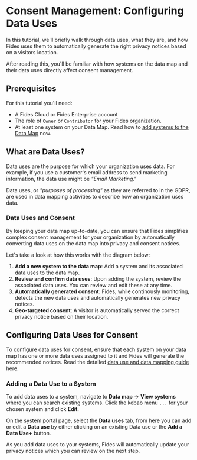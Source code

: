 
# Consent Management: Configuring Data Uses

<TutorialKey duration="5" product="Fides" topic="Consent Management"/>

In this tutorial, we'll briefly walk through data uses, what they are, and how Fides uses them to automatically generate the right privacy notices based on a visitors location.

After reading this, you'll be familiar with how systems on the data map and their data uses directly affect consent management.

## Prerequisites

For this tutorial you'll need:

* A Fides Cloud or Fides Enterprise account
* The role of `Owner` or `Contributor` for your Fides organization.
* At least one system on your Data Map. Read how to [add systems to the Data Map](/docs/docs/tutorials/data-mapping-adding-systems-manually) now.



## What are Data Uses?

Data uses are the purpose for which your organization uses data. For example, if you use a customer's email address to send marketing information, the data use might be _"Email Marketing."_

Data uses, or _"purposes of processing"_ as they are referred to in the GDPR, are used in data mapping activities to describe how an organization uses data. 

### Data Uses and Consent

By keeping your data map up-to-date, you can ensure that Fides simplifies complex consent management for your organization by automatically converting data uses on the data map into privacy and consent notices. 

Let's take a look at how this works with the diagram below:
<Screenshot img="/assets/img/docs/docs/tutorials/consent-management-uses-to-notices.gif" description="Data Uses converted to Privacy Notices & Consent" />


1. **Add a new system to the data map**: Add a system and its associated data uses to the data map. 
2. **Review and confirm data uses**: Upon adding the system, review the associated data uses. You can review and edit these at any time. 
3. **Automatically generated consent**: Fides, while continously monitoring, detects the new data uses and automatically generates new privacy notices. 
4. **Geo-targeted consent**: A visitor is automatically served the correct privacy notice based on their location. 

## Configuring Data Uses for Consent
To configure data uses for consent, ensure that each system on your data map has one or more data uses assigned to it and Fides will generate the recommended notices. Read the detailed [data use and data mapping guide](/docs/docs/tutorials/data-mapping-data-uses) here.

### Adding a Data Use to a System
To add data uses to a system, navigate to **Data map** → **View systems** where you can search existing systems. Click the kebab menu ```...``` for your chosen system and click **Edit**.

On the system portal page, select the **Data uses** tab, from here you can add or edit a **Data use** by either clicking on an existing Data use or the **Add a Data Use+** button.


As you add data uses to your systems, Fides will automatically update your privacy notices which you can review on the next step.

